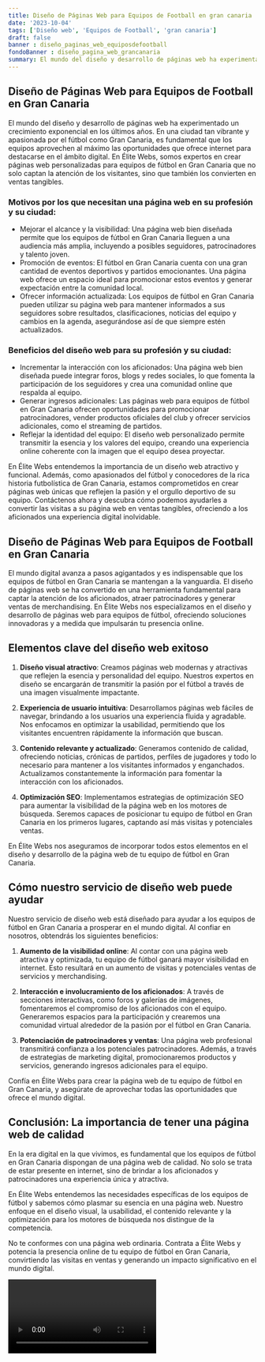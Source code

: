 ```yaml
---
title: Diseño de Páginas Web para Equipos de Football en gran canaria
date: '2023-10-04'
tags: ['Diseño web', 'Equipos de Football', 'gran canaria']
draft: false
banner : diseño_paginas_web_equiposdefootball
fondoBanner : diseño_pagina_web_grancanaria
summary: El mundo del diseño y desarrollo de páginas web ha experimentado un crecimiento exponencial en los últimos años. En una ciudad tan vibrante y apasionada por el fútbol como Gran Canaria, es fundamental que los equipos aprovechen al máximo las oportunidades que ofrece internet para destacarse en el ámbito digital. En Élite Webs, somos expertos en crear páginas web personalizadas para equipos de fútbol en Gran Canaria que no solo captan la atención de los visitantes, sino que también los convierten en ventas tangibles.
---
```


## Diseño de Páginas Web para Equipos de Football en Gran Canaria

El mundo del diseño y desarrollo de páginas web ha experimentado un crecimiento exponencial en los últimos años. En una ciudad tan vibrante y apasionada por el fútbol como Gran Canaria, es fundamental que los equipos aprovechen al máximo las oportunidades que ofrece internet para destacarse en el ámbito digital. En Élite Webs, somos expertos en crear páginas web personalizadas para equipos de fútbol en Gran Canaria que no solo captan la atención de los visitantes, sino que también los convierten en ventas tangibles.

### Motivos por los que necesitan una página web en su profesión y su ciudad:

- Mejorar el alcance y la visibilidad: Una página web bien diseñada permite que los equipos de fútbol en Gran Canaria lleguen a una audiencia más amplia, incluyendo a posibles seguidores, patrocinadores y talento joven.
- Promoción de eventos: El fútbol en Gran Canaria cuenta con una gran cantidad de eventos deportivos y partidos emocionantes. Una página web ofrece un espacio ideal para promocionar estos eventos y generar expectación entre la comunidad local.
- Ofrecer información actualizada: Los equipos de fútbol en Gran Canaria pueden utilizar su página web para mantener informados a sus seguidores sobre resultados, clasificaciones, noticias del equipo y cambios en la agenda, asegurándose así de que siempre estén actualizados.

### Beneficios del diseño web para su profesión y su ciudad:

- Incrementar la interacción con los aficionados: Una página web bien diseñada puede integrar foros, blogs y redes sociales, lo que fomenta la participación de los seguidores y crea una comunidad online que respalda al equipo.
- Generar ingresos adicionales: Las páginas web para equipos de fútbol en Gran Canaria ofrecen oportunidades para promocionar patrocinadores, vender productos oficiales del club y ofrecer servicios adicionales, como el streaming de partidos.
- Reflejar la identidad del equipo: El diseño web personalizado permite transmitir la esencia y los valores del equipo, creando una experiencia online coherente con la imagen que el equipo desea proyectar.

En Élite Webs entendemos la importancia de un diseño web atractivo y funcional. Además, como apasionados del fútbol y conocedores de la rica historia futbolística de Gran Canaria, estamos comprometidos en crear páginas web únicas que reflejen la pasión y el orgullo deportivo de su equipo. Contáctenos ahora y descubra cómo podemos ayudarles a convertir las visitas a su página web en ventas tangibles, ofreciendo a los aficionados una experiencia digital inolvidable.

<GifSeo />

<Cta />

## Diseño de Páginas Web para Equipos de Football en Gran Canaria

El mundo digital avanza a pasos agigantados y es indispensable que los equipos de fútbol en Gran Canaria se mantengan a la vanguardia. El diseño de páginas web se ha convertido en una herramienta fundamental para captar la atención de los aficionados, atraer patrocinadores y generar ventas de merchandising. En Élite Webs nos especializamos en el diseño y desarrollo de páginas web para equipos de fútbol, ofreciendo soluciones innovadoras y a medida que impulsarán tu presencia online.

## Elementos clave del diseño web exitoso

1. **Diseño visual atractivo**: Creamos páginas web modernas y atractivas que reflejen la esencia y personalidad del equipo. Nuestros expertos en diseño se encargarán de transmitir la pasión por el fútbol a través de una imagen visualmente impactante.

2. **Experiencia de usuario intuitiva**: Desarrollamos páginas web fáciles de navegar, brindando a los usuarios una experiencia fluida y agradable. Nos enfocamos en optimizar la usabilidad, permitiendo que los visitantes encuentren rápidamente la información que buscan.

3. **Contenido relevante y actualizado**: Generamos contenido de calidad, ofreciendo noticias, crónicas de partidos, perfiles de jugadores y todo lo necesario para mantener a los visitantes informados y enganchados. Actualizamos constantemente la información para fomentar la interacción con los aficionados.

4. **Optimización SEO**: Implementamos estrategias de optimización SEO para aumentar la visibilidad de la página web en los motores de búsqueda. Seremos capaces de posicionar tu equipo de fútbol en Gran Canaria en los primeros lugares, captando así más visitas y potenciales ventas.

En Élite Webs nos aseguramos de incorporar todos estos elementos en el diseño y desarrollo de la página web de tu equipo de fútbol en Gran Canaria.

## Cómo nuestro servicio de diseño web puede ayudar

Nuestro servicio de diseño web está diseñado para ayudar a los equipos de fútbol en Gran Canaria a prosperar en el mundo digital. Al confiar en nosotros, obtendrás los siguientes beneficios:

1. **Aumento de la visibilidad online**: Al contar con una página web atractiva y optimizada, tu equipo de fútbol ganará mayor visibilidad en internet. Esto resultará en un aumento de visitas y potenciales ventas de servicios y merchandising.

2. **Interacción e involucramiento de los aficionados**: A través de secciones interactivas, como foros y galerías de imágenes, fomentaremos el compromiso de los aficionados con el equipo. Generaremos espacios para la participación y crearemos una comunidad virtual alrededor de la pasión por el fútbol en Gran Canaria.

3. **Potenciación de patrocinadores y ventas**: Una página web profesional transmitirá confianza a los potenciales patrocinadores. Además, a través de estrategias de marketing digital, promocionaremos productos y servicios, generando ingresos adicionales para el equipo.

Confía en Élite Webs para crear la página web de tu equipo de fútbol en Gran Canaria, y asegúrate de aprovechar todas las oportunidades que ofrece el mundo digital.

## Conclusión: La importancia de tener una página web de calidad

En la era digital en la que vivimos, es fundamental que los equipos de fútbol en Gran Canaria dispongan de una página web de calidad. No solo se trata de estar presente en internet, sino de brindar a los aficionados y patrocinadores una experiencia única y atractiva.

En Élite Webs entendemos las necesidades específicas de los equipos de fútbol y sabemos cómo plasmar su esencia en una página web. Nuestro enfoque en el diseño visual, la usabilidad, el contenido relevante y la optimización para los motores de búsqueda nos distingue de la competencia.

No te conformes con una página web ordinaria. Contrata a Élite Webs y potencia la presencia online de tu equipo de fútbol en Gran Canaria, convirtiendo las visitas en ventas y generando un impacto significativo en el mundo digital.

<Video />

<CtaBot job='Equipos de Football' city='gran canaria'/>

<Gmaps query='gran canaria+españa+maps' />